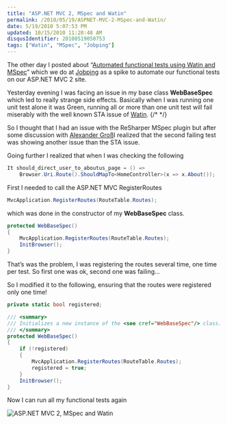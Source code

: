 ```yaml
---
title: "ASP.NET MVC 2, MSpec and Watin"
permalink: /2010/05/19/ASPNET-MVC-2-MSpec-and-Watin/
date: 5/19/2010 5:07:53 PM
updated: 10/15/2010 11:20:48 AM
disqusIdentifier: 20100519050753
tags: ["Watin", "MSpec", "Jobping"]
---
```

The other day I posted about “[Automated functional tests using Watin and MSpec](http://www.laurentkempe.com/post/Automated-functional-tests-using-Watin-and-MSpec.aspx)” which we do at [Jobping](http://www.jobping.com) as a spike to automate our functional tests on our ASP.NET MVC 2 site.

Yesterday evening I was facing an issue in my base class **WebBaseSpec** which led to really strange side effects. Basically when I was running one unit test alone it was Green, running all or more than one unit test will fail miserably with the well known STA issue of [Watin](http://watin.sourceforge.net/).
{/* <!-- more --> */}

So I thought that I had an issue with the ReSharper MSpec plugin but after some discussion with [Alexander Groß](http://therightstuff.de/)I realized that the second failing test was showing another issue than the STA issue.

Going further I realized that when I was checking the following


```csharp
It should_direct_user_to_aboutus_page = () =>
    Browser.Uri.Route().ShouldMapTo<HomeController>(x => x.About());
```

First I needed to call the ASP.NET MVC RegisterRoutes

```csharp
MvcApplication.RegisterRoutes(RouteTable.Routes);
```

which was done in the constructor of my **WebBaseSpec** class.

```csharp
protected WebBaseSpec()
{
    MvcApplication.RegisterRoutes(RouteTable.Routes);
    InitBrowser();
}
```

That’s was the problem, I was registering the routes several time, one time per test. So first one was ok, second one was failing…

So I modified it to the following, ensuring that the routes were registered only one time!

```csharp
private static bool registered;

/// <summary>
/// Initializes a new instance of the <see cref="WebBaseSpec"/> class.
/// </summary>
protected WebBaseSpec()
{
    if (!registered)
    {
        MvcApplication.RegisterRoutes(RouteTable.Routes);
        registered = true;
    }
    InitBrowser();
}
```

Now I can run all my functional tests again

![ASP.NET MVC 2, MSpec and Watin](https://farm2.staticflickr.com/1647/24523990132_7413049f9a_o.png)
